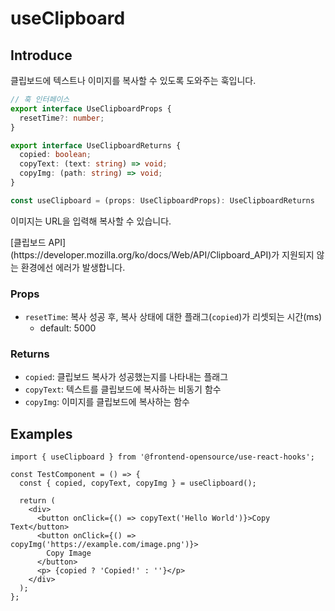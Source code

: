 # useClipboard

## Introduce

클립보드에 텍스트나 이미지를 복사할 수 있도록 도와주는 훅입니다.

```ts
// 훅 인터페이스
export interface UseClipboardProps {
  resetTime?: number;
}

export interface UseClipboardReturns {
  copied: boolean;
  copyText: (text: string) => void;
  copyImg: (path: string) => void;
}

const useClipboard = (props: UseClipboardProps): UseClipboardReturns
```


<Callout type="info">이미지는 URL을 입력해 복사할 수 있습니다.</Callout>

<Callout type="warning">
  [클립보드 API](https://developer.mozilla.org/ko/docs/Web/API/Clipboard_API)가
  지원되지 않는 환경에선 에러가 발생합니다.
</Callout>

### Props

- `resetTime`: 복사 성공 후, 복사 상태에 대한 플래그(`copied`)가 리셋되는 시간(ms)
  - default: 5000

### Returns

- `copied`: 클립보드 복사가 성공했는지를 나타내는 플래그
- `copyText`: 텍스트를 클립보드에 복사하는 비동기 함수
- `copyImg`: 이미지를 클립보드에 복사하는 함수

## Examples

```tsx copy filename="TestComponent.tsx"
import { useClipboard } from '@frontend-opensource/use-react-hooks';

const TestComponent = () => {
  const { copied, copyText, copyImg } = useClipboard();

  return (
    <div>
      <button onClick={() => copyText('Hello World')}>Copy Text</button>
      <button onClick={() => copyImg('https://example.com/image.png')}>
        Copy Image
      </button>
      <p> {copied ? 'Copied!' : ''}</p>
    </div>
  );
};
```
